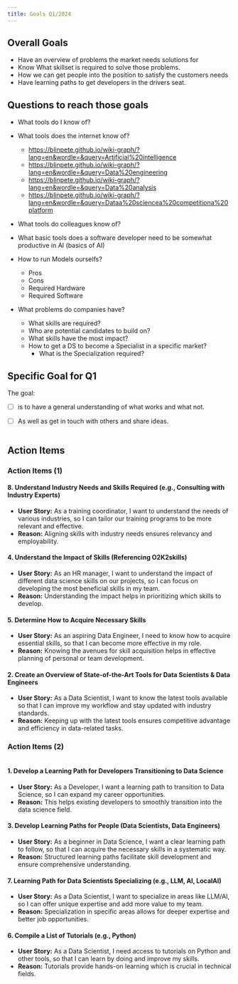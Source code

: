 ```yaml
---
title: Goals Q1/2024
---
```




## Overall Goals

- Have an overview of problems the market needs solutions for
- Know What skillset is required to solve those problems. 
- How we can get people into the position to satisfy the customers needs
- Have learning paths to get developers in the drivers seat.

## Questions to reach those goals

- What tools do I know of?
- What tools does the internet know of?
    - https://blinpete.github.io/wiki-graph/?lang=en&wordle=&query=Artificial%20intelligence
    - https://blinpete.github.io/wiki-graph/?lang=en&wordle=&query=Data%20engineering
    - https://blinpete.github.io/wiki-graph/?lang=en&wordle=&query=Data%20analysis
    - https://blinpete.github.io/wiki-graph/?lang=en&wordle=&query=Dataa%20sciencea%20competitiona%20platform
- What tools do colleagues know of?
- What basic tools does a software developer need to be somewhat productive in AI (basics of AI)

- How to run Models ourselfs?
    - Pros
    - Cons
    - Required Hardware
    - Required Software

- What problems do companies have?
    - What skills are required?
    - Who are potential candidates to build on?
    - What skills have the most impact?
    - How to get a DS to become a Specialist in a specific market?
        - What is the Specialization required?    

## Specific Goal for Q1

The goal:

- [ ] is to have a general understanding of what works and what not.
- [ ] As well as get in touch with others and share ideas.


<img alt="" src={fromMarketToDeveloper} />


## Action Items
  
### Action Items (1)

#### 8. Understand Industry Needs and Skills Required (e.g., Consulting with Industry Experts)
- **User Story:** As a training coordinator, I want to understand the needs of various industries, so I can tailor our training programs to be more relevant and effective.
- **Reason:** Aligning skills with industry needs ensures relevancy and employability.

#### 4. Understand the Impact of Skills (Referencing O2K2skills)
- **User Story:** As an HR manager, I want to understand the impact of different data science skills on our projects, so I can focus on developing the most beneficial skills in my team.
- **Reason:** Understanding the impact helps in prioritizing which skills to develop.


#### 5. Determine How to Acquire Necessary Skills
- **User Story:** As an aspiring Data Engineer, I need to know how to acquire essential skills, so that I can become more effective in my role.
- **Reason:** Knowing the avenues for skill acquisition helps in effective planning of personal or team development.

#### 2. Create an Overview of State-of-the-Art Tools for Data Scientists & Data Engineers
- **User Story:** As a Data Scientist, I want to know the latest tools available so that I can improve my workflow and stay updated with industry standards.
- **Reason:** Keeping up with the latest tools ensures competitive advantage and efficiency in data-related tasks.




### Action Items (2)

<img alt="" src={learningPathsDiagram} />

#### 1. Develop a Learning Path for Developers Transitioning to Data Science
- **User Story:** As a Developer, I want a learning path to transition to Data Science, so I can expand my career opportunities.
- **Reason:** This helps existing developers to smoothly transition into the data science field.

#### 3. Develop Learning Paths for People (Data Scientists, Data Engineers)
- **User Story:** As a beginner in Data Science, I want a clear learning path to follow, so that I can acquire the necessary skills in a systematic way.
- **Reason:** Structured learning paths facilitate skill development and ensure comprehensive understanding.

#### 7. Learning Path for Data Scientists Specializing (e.g., LLM, AI, LocalAI)
- **User Story:** As a Data Scientist, I want to specialize in areas like LLM/AI, so I can offer unique expertise and add more value to my team.
- **Reason:** Specialization in specific areas allows for deeper expertise and better job opportunities.

#### 6. Compile a List of Tutorials (e.g., Python)
- **User Story:** As a Data Scientist, I need access to tutorials on Python and other tools, so that I can learn by doing and improve my skills.
- **Reason:** Tutorials provide hands-on learning which is crucial in technical fields.


